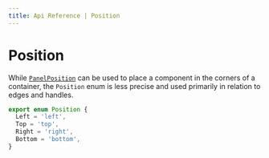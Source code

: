 ```yaml
---
title: Api Reference | Position
---
```


# Position

While [`PanelPosition`](/api-reference/types/panel-position) can be used to place a component in the corners of a container, the `Position` enum is less precise and used primarily in relation to edges and handles.

```ts
export enum Position {
  Left = 'left',
  Top = 'top',
  Right = 'right',
  Bottom = 'bottom',
}
```
